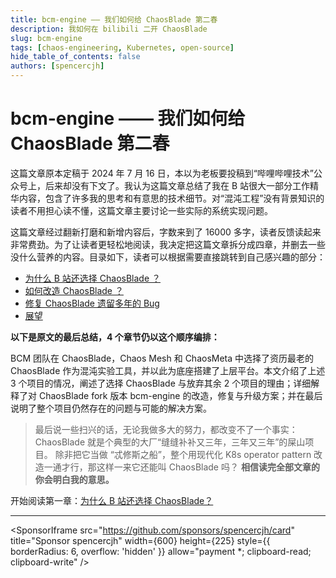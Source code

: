 ```yaml
---
title: bcm-engine —— 我们如何给 ChaosBlade 第二春
description: 我如何在 bilibili 二开 ChaosBlade
slug: bcm-engine
tags: [chaos-engineering, Kubernetes, open-source]
hide_table_of_contents: false
authors: [spencercjh]
---
```


# bcm-engine —— 我们如何给 ChaosBlade 第二春

这篇文章原本定稿于 2024 年 7 月 16 日，本以为老板要投稿到“哔哩哔哩技术”公众号上，后来却没有下文了。我认为这篇文章总结了我在
B 站很大一部分工作精华内容，包含了许多我的思考和有意思的技术细节。对“混沌工程”没有背景知识的读者不用担心读不懂，这篇文章主要讨论一些实际的系统实现问题。

这篇文章经过翻新打磨和新增内容后，字数来到了 16000
多字，读者反馈读起来非常费劲。为了让读者更轻松地阅读，我决定把这篇文章拆分成四章，并删去一些没什么营养的内容。目录如下，读者可以根据需要直接跳转到自己感兴趣的部分：

- [为什么 B 站还选择 ChaosBlade ？](./1-open-source-project-selection.mdx)
- [如何改造 ChaosBlade ？](./2-internal-adaption.mdx)
- [修复 ChaosBlade 遗留多年的 Bug](./3-bugfix.mdx)
- [展望](./4-future.mdx)

**以下是原文的最后总结，4 个章节仍以这个顺序编排：**

BCM 团队在 ChaosBlade，Chaos Mesh 和 ChaosMeta 中选择了资历最老的 ChaosBlade 作为混沌实验工具，并以此为底座搭建了上层平台。本文介绍了上述
3 个项目的情况，阐述了选择 ChaosBlade 与放弃其余 2 个项目的理由；详细解释了对 ChaosBlade fork 版本 bcm-engine
的改造，修复与升级方案；并在最后说明了整个项目仍然存在的问题与可能的解决方案。

> 最后说一些扫兴的话，无论我做多大的努力，都改变不了一个事实：ChaosBlade 就是个典型的大厂“缝缝补补又三年，三年又三年”的屎山项目。
> 除非把它当做 “忒修斯之船”，整个用现代化 K8s operator pattern 改造一通才行，那这样一来它还能叫 ChaosBlade 吗？
> **相信读完全部文章的你会明白我的意思。**

<!-- truncate -->

开始阅读第一章：[为什么 B 站还选择 ChaosBlade？](./1-open-source-project-selection.mdx)

---

<SponsorIframe
  src="https://github.com/sponsors/spencercjh/card"
  title="Sponsor spencercjh"
  width={600}
  height={225}
  style={{ borderRadius: 6, overflow: 'hidden' }}
  allow="payment *; clipboard-read; clipboard-write"
/>
